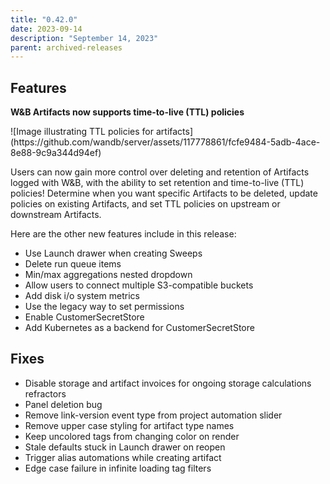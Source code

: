 ```yaml
---
title: "0.42.0"
date: 2023-09-14
description: "September 14, 2023"
parent: archived-releases
---
```



<Warning>
<Text/>
</Warning>

## Features

**********W&B Artifacts now supports time-to-live (TTL) policies********** 

<Frame>
![Image illustrating TTL policies for artifacts](https://github.com/wandb/server/assets/117778861/fcfe9484-5adb-4ace-8e88-9c9a344d94ef)
</Frame>

Users can now gain more control over deleting and retention of Artifacts logged with W&B, with the ability to set retention and time-to-live (TTL) policies! Determine when you want specific Artifacts to be deleted, update policies on existing Artifacts, and set TTL policies on upstream or downstream Artifacts. 

Here are the other new features include in this release: 

- Use Launch drawer when creating Sweeps 
- Delete run queue items
- Min/max aggregations nested dropdown
- Allow users to connect multiple S3-compatible buckets
- Add disk i/o system metrics 
- Use the legacy way to set permissions
- Enable CustomerSecretStore 
- Add Kubernetes as a backend for CustomerSecretStore

## Fixes
- Disable storage and artifact invoices for ongoing storage calculations refractors
- Panel deletion bug
- Remove link-version event type from project automation slider 
- Remove upper case styling for artifact type names
- Keep uncolored tags from changing color on render
- Stale defaults stuck in Launch drawer on reopen
- Trigger alias automations while creating artifact 
- Edge case failure in infinite loading tag filters
